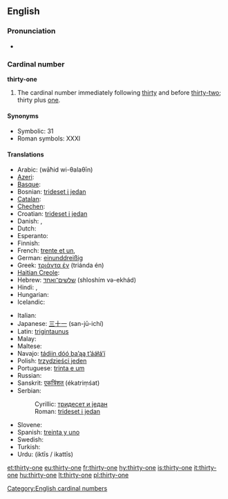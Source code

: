 ==English==

===Pronunciation===
* {{audio|en-us-thirty-one.ogg|Audio (US)}}

===Cardinal number===
'''thirty-one'''

# The cardinal number immediately following [[thirty]] and before [[thirty-two]]; thirty plus [[one]].

====Synonyms====
* Symbolic: 31
* Roman symbols: XXXI

====Translations====
{{trans-top|31}}
* Arabic: {{Arab|[[واحد وثلاثين]]}} (wāħid wi-θalaθīn)
* [[Azeri]]: {{t|az|otuz bir}}
* [[Basque]]: {{t|eu|hogeita hamaika|xs=Basque}}
* Bosnian: [[trideset i jedan]]
* [[Catalan]]: {{t+|ca|trenta-un}}
* [[Chechen]]: {{tø|ce|ткъе цхьайтта|tr=tqe cxhaytta}}
* Croatian: [[trideset i jedan]]
* Danish: {{t-|da|enogtredive}}, {{t-|da|enogtredve}}
* Dutch: {{t+|nl|eenendertig}}
* Esperanto: {{t-|eo|tridek unu|xs=Esperanto}}
* Finnish: {{t-|fi|kolmekymmentäyksi}}
* French: [[trente et un]], {{t|fr|trente-et-un}}
* German: [[einunddreißig]]
* Greek: [[τριάντα έν]] (triánda én)
* [[Haitian Creole]]: {{tø|ht|tranteyen}}
* Hebrew: [[שלשים־ואחד]] (shloshím və-ekhád)
* Hindi: {{t-|hi|इकतीस|tr=iktīs|xs=Hindi}}, {{t+|hi|इकत्तीस|tr=ikattīs|xs=Hindi}}
* Hungarian: {{t+|hu|harmincegy}}
* Icelandic: {{t+|is|þrjátíu og einn}}
{{trans-mid}}
* Italian: {{t+|it|trentuno}}
* Japanese: [[三十一]] (san-jū-ichí)
* Latin: [[trigintaunus]]
* Malay: {{t|ms|tiga puluh satu|xs=Malay}}
* Maltese: {{t|mt|wieħed u tletin|xs=Maltese}}
* Navajo: [[tádiin dóó baʼąą tʼááłáʼí]]
* Polish: [[trzydzieści jeden]]
* Portuguese: [[trinta e um]]
* Russian: {{t|ru|тридцать один|tr=trídtsat’ odín}}
* Sanskrit: [[एकत्रिंशत्]] (ékatriṃśat)
* Serbian:
*: Cyrillic: [[тридесет и један]]
*: Roman: [[trideset i jedan]]
* Slovene: {{t|sl|enaintrideset}}
* Spanish: [[treinta y uno]]
* Swedish: {{t+|sv|trettioett}}
* Turkish: {{t-|tr|otuz bir}}
* Urdu: {{ur-Arab|[[اکتیس]]}} (iktīs / ikattīs)
{{trans-bottom}}

[[Category:English cardinal numbers]]

[[et:thirty-one]]
[[eu:thirty-one]]
[[fr:thirty-one]]
[[hy:thirty-one]]
[[is:thirty-one]]
[[it:thirty-one]]
[[hu:thirty-one]]
[[lt:thirty-one]]
[[pl:thirty-one]]